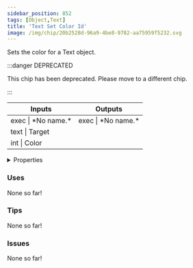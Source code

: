 ```yaml
---
sidebar_position: 852
tags: [Object,Text]
title: 'Text Set Color Id'
image: /img/chip/20b2528d-96a9-4be8-9782-aa75959f5232.svg
---
```


Sets the color for a Text object.

:::danger DEPRECATED

This chip has been deprecated. Please move to a different chip.

:::

<IChip uuid="20b2528d-96a9-4be8-9782-aa75959f5232"/>

<table><thead><tr><th>Inputs</th><th>Outputs</th></tr></thead><tbody><tr><td>exec | *No name.*</td><td>exec | *No name.*</td></tr><tr><td>text | Target</td><td /></tr><tr><td>int | Color</td><td /></tr></tbody></table>

<details>
  <summary>Properties</summary>
  <div>
    <div>
    <table>
      <tbody>
        <tr>
          <td>Is beta required?</td>
          <td>No</td>
        </tr>
        <tr>
          <td>Is chip a trolling risk?</td>
          <td>No</td>
        </tr>
        <tr>
          <td>Is chip a role assignment risk?</td>
          <td>No</td>
        </tr>
        <tr>
          <td>Chip UUID</td>
          <td>20b2528d-96a9-4be8-9782-aa75959f5232</td>
        </tr>
        <tr>
          <td>Room availability</td>
          <td>Available everywhere</td>
        </tr>
      </tbody>
    </table>
    </div>
  </div>
</details>

### Uses

None so far!

### Tips

None so far!

### Issues

None so far!